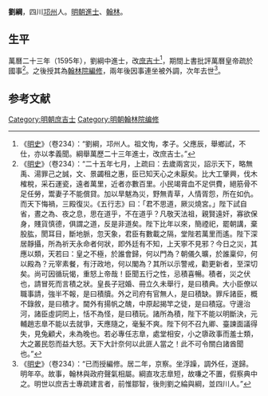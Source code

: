 {{Otheruses|other=名为劉綱的其他人物|劉綱}}

'''劉綱'''，四川[[邛州|邛州]]人。[[明朝|明朝]][[進士|進士]]、[[翰林|翰林]]。

== 生平 ==
萬曆二十三年（1595年），劉綱中進士，改[[庶吉士|庶吉士]]<ref>《[[明史|明史]]》（卷234）：“劉綱，邛州人。祖文恂，孝子。父應辰，舉鄉試，不仕，亦以孝義聞。綱舉萬歷二十三年進士，改庶吉士。”</ref>，期間上書批評萬曆皇帝疏於國事<ref>《[[明史|明史]]》（卷234）：“二十五年七月，上疏曰：去歲兩宮災，詔示天下，略無禹、湯罪己之誠，文、景蠲租之惠，臣已知天心之未厭矣。比大工肇興，伐木榷稅，采石運瓷，遠者萬里，近者亦數百里。小民竭膏血不足供費，絕筋骨不足任勞，鬻妻子不能償貸。加以旱魃為災，野無青草，人情胥怨，所在如仇。而天下悔禍，三殿復災。《五行志》曰：「君不思道，厥災燒宮。」陛下試自省，晝之為、夜之息，思在道乎，不在道乎？凡敬天法祖，親賢遠奸，寡欲保身，賤貨慎德，俱謂之道，反是非道矣。陛下比年以來，簡禋祀，罷朝講，棄股肱，閡耳目，斷地脈，忽天象，君臣有數載之隔，堂陛若萬里而遙。陛下深居靜攝，所為祈天永命者何狀，即外廷有不知，上天寧不見邪？今日之災，其應以類，天若曰：皇之不極，於誰會歸，何以門為？朝儀久曠，於誰稟仰，何以殿為？元宰素餐，有汙政地，何以閣為？其所以示警戒，勸更新者，至深切矣。尚可因循玩愒，重怒上帝哉！臣聞五行之性，忌積喜暢。積者，災之伏也，請冒死而言積之狀。皇長子冠婚、冊立久未舉行，是曰積典。大小臣僚以職事請，強半不報，是曰積牘。外之司府有官無人，是曰積缺。罪斥諸臣，概不錄敘，是曰積才。閫外有揚帆之醜，中原起揭竿之徒，是曰積寇。守邊治河，諸臣虛詞罔上，恬不為怪，是曰積玩。諸所為積，陛下不能以明斷決，元輔趙志臯不能以去就爭，天應隨之，毫髮不爽。陛下何不召九卿、臺諫面議得失，見兔顧犬，未為晚也。若必專任志臯，處堂相安，小之隳政事而羞士類，大之叢民怨而益大怒。天下大計奈何以此匪人當之！此不可令關白諸酋聞也。”</ref>。之後授其為[[翰林院|翰林院]][[編修|編修]]，兩年後因事連坐被外調，次年去世<ref>《[[明史|明史]]》（卷234）：“已而授編修。居二年，京察。坐浮躁，調外任，遂歸。明年卒。故事，翰林與政府聲氣相屬。綱直攻志臯短，故嗛之不置，假察典中之。明世以庶吉士專疏建言者，前惟鄒智，後則劉之綸與綱，並四川人。”</ref>。

==参考文献==
{{wikisource|明史/卷234}}
{{Reflist}}

{{萬曆二十三年乙未科殿試金榜}}

{{Authority control}}

{{DEFAULTSORT:Liu刘}}
[[Category:明朝庶吉士|Category:明朝庶吉士]]
[[Category:明朝翰林院编修|Category:明朝翰林院编修]]